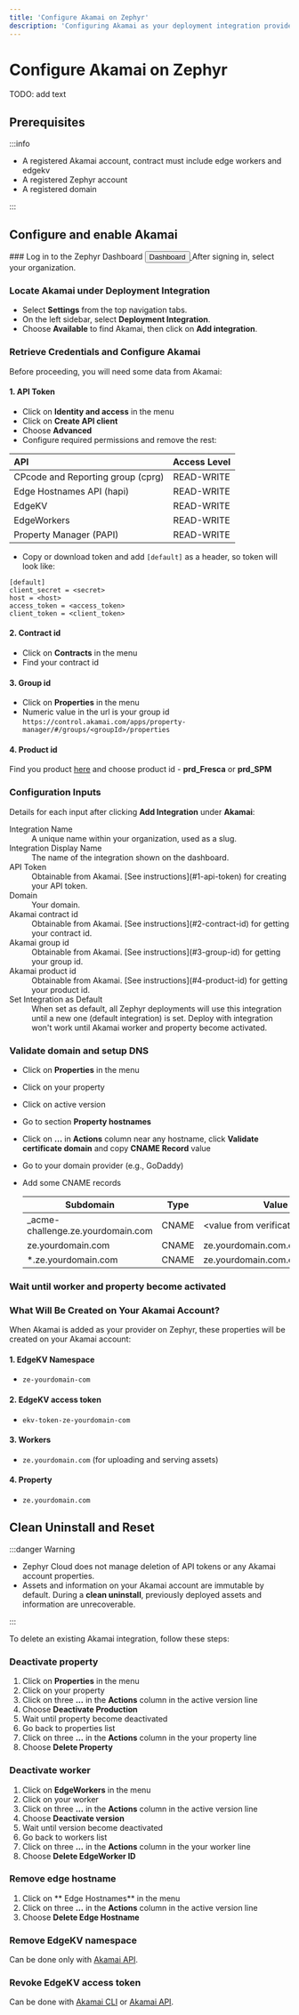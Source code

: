 ```yaml
---
title: 'Configure Akamai on Zephyr'
description: 'Configuring Akamai as your deployment integration provider on Zephyr'
---
```



# Configure Akamai on Zephyr

TODO: add text

## Prerequisites

:::info

- A registered Akamai account, contract must include edge workers and edgekv
- A registered Zephyr account
- A registered domain

:::

## Configure and enable Akamai

<Steps>
### Log in to the Zephyr Dashboard
<a href="https://app.zephyr-cloud.io">
<Button variant="outline" className="hover:bg-zinc-100 hover:text-black">Dashboard</Button>
</a>
After signing in, select your organization.
<br/>

### Locate Akamai under Deployment Integration

- Select **Settings** from the top navigation tabs.
- On the left sidebar, select **Deployment Integration**.
- Choose **Available** to find Akamai, then click on **Add integration**.

### Retrieve Credentials and Configure Akamai

Before proceeding, you will need some data from Akamai:

#### 1. API Token

- Click on **Identity and access** in the menu
- Click on **Create API client**
- Choose **Advanced**
- Configure required permissions and remove the rest:

| API                               | Access Level |
| :-------------------------------- | :----------: |
| CPcode and Reporting group (cprg) | READ-WRITE   |
| Edge Hostnames API (hapi)         | READ-WRITE   |
| EdgeKV                            | READ-WRITE   |
| EdgeWorkers                       | READ-WRITE   |
| Property Manager (PAPI)           | READ-WRITE   |

- Copy or download token and add `[default]` as a header, so token will look like:
```
[default]
client_secret = <secret>
host = <host>
access_token = <access_token>
client_token = <client_token>
```

#### 2. Contract id

- Click on **Contracts** in the menu
- Find your contract id

#### 3. Group id

- Click on **Properties** in the menu
- Numeric value in the url is your group id `https://control.akamai.com/apps/property-manager/#/groups/<groupId>/properties`

#### 4. Product id

Find you product [here](https://techdocs.akamai.com/property-mgr/reference/id-prefixes#common-product-ids) and choose product id - **prd_Fresca** or **prd_SPM**


### Configuration Inputs

Details for each input after clicking **Add Integration** under **Akamai**:

<dt>Integration Name</dt>
<dd>
  A unique name within your organization, used as a slug.
</dd>

<dt>Integration Display Name</dt>
<dd>
  The name of the integration shown on the dashboard.
</dd>

<dt>API Token</dt>
<dd>
  Obtainable from Akamai. [See instructions](#1-api-token) for creating your API token.
</dd>

<dt>Domain</dt>
<dd>
  Your domain.
</dd>

<dt>Akamai contract id</dt>
<dd>
  Obtainable from Akamai. [See instructions](#2-contract-id) for getting your contract id.
</dd>

<dt>Akamai group id</dt>
<dd>
  Obtainable from Akamai. [See instructions](#3-group-id) for getting your group id.
</dd>

<dt>Akamai product id</dt>
<dd>
  Obtainable from Akamai. [See instructions](#4-product-id) for getting your product id.
</dd>

<dt>Set Integration as Default</dt>
<dd>
  When set as default, all Zephyr deployments will use this integration until a
  new one (default integration) is set. Deploy with integration won't work until Akamai worker and property become activated.
</dd>

### Validate domain and setup DNS

- Click on **Properties** in the menu
- Click on your property
- Click on active version
- Go to section **Property hostnames**
- Click on **...** in **Actions** column near any hostname, click **Validate certificate domain** and copy **CNAME Record** value
- Go to your domain provider (e.g., GoDaddy)
- Add some CNAME records

  | Subdomain                         | Type  | Value                                      |
  |-----------------------------------|-------|--------------------------------------------|
  | _acme-challenge.ze.yourdomain.com | CNAME | &lt;value from verification record&gt;   |
  | ze.yourdomain.com                 | CNAME | ze.yourdomain.com.edgesuite.net.           |
  | *.ze.yourdomain.com               | CNAME | ze.yourdomain.com.edgesuite.net.           |

### Wait until worker and property become activated

</Steps>

### What Will Be Created on Your Akamai Account?

When Akamai is added as your provider on Zephyr, these properties will be created on your Akamai account:

#### 1. EdgeKV Namespace

- `ze-yourdomain-com`

#### 2. EdgeKV access token

- `ekv-token-ze-yourdomain-com`

#### 3. Workers

- `ze.yourdomain.com` (for uploading and serving assets)

#### 4. Property

- `ze.yourdomain.com`

## Clean Uninstall and Reset

:::danger Warning

- Zephyr Cloud does not manage deletion of API tokens or any Akamai account properties.
- Assets and information on your Akamai account are immutable by default. During a **clean uninstall**, previously deployed assets and information are unrecoverable.

:::

To delete an existing Akamai integration, follow these steps:

### Deactivate property

1. Click on **Properties** in the menu
2. Click on your property
3. Click on three **...** in the **Actions** column in the active version line
4. Choose **Deactivate Production**
5. Wait until property become deactivated
6. Go back to properties list
7. Click on three **...** in the **Actions** column in the your property line
8. Choose **Delete Property**

### Deactivate worker

1. Click on **EdgeWorkers** in the menu
2. Click on your worker
3. Click on three **...** in the **Actions** column in the active version line
4. Choose **Deactivate version**
5. Wait until version become deactivated
6. Go back to workers list
7. Click on three **...** in the **Actions** column in the your worker line
8. Choose **Delete EdgeWorker ID**

### Remove edge hostname

1. Click on ** Edge Hostnames** in the menu
2. Click on three **...** in the **Actions** column in the active version line
3. Choose **Delete Edge Hostname**

### Remove EdgeKV namespace

Can be done only with [Akamai API](https://techdocs.akamai.com/edgekv/reference/delete-namespace).

### Revoke EdgeKV access token

Can be done with [Akamai CLI](https://github.com/akamai/cli-edgeworkers/blob/master/docs/edgekv_cli.md#revoke-access-token) or [Akamai API](https://techdocs.akamai.com/edgekv/reference/delete-namespace).
